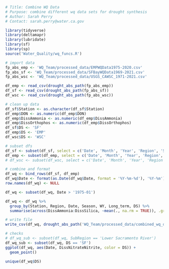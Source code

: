 ```r
# Title: Combine WQ Data
# Purpose: combine different wq data sets for drought synthesis
# Author: Sarah Perry
# Contact: sarah.perry@water.ca.gov
```

```r
library(tidyverse)
library(deltamapr)
library(lubridate)
library(sf)
library(sp)
source('Water_Quality/wq_funcs.R')
```

```r
# import data
fp_abs_emp <- 'WQ_Team/processed_data/EMPWQData1975-2020.csv'
fp_abs_sf <- 'WQ_Team/processed_data/SFBayWQData1969-2021.csv'
fp_abs_wsc <- 'WQ_Team/processed_data/USGS_CAWSC_1971-2021.csv'

df_emp <- read_csv(drought_abs_path(fp_abs_emp))
df_sf <- read_csv(drought_abs_path(fp_abs_sf))
df_wsc <- read_csv(drought_abs_path(fp_abs_wsc))
```

```r
# clean up data
df_sf$Station <- as.character(df_sf$Station)
df_emp$DON <- as.numeric(df_emp$DON)
df_emp$DissAmmonia <- as.numeric(df_emp$DissAmmonia)
df_emp$DissOrthophos <- as.numeric(df_emp$DissOrthophos)
df_sf$DS <- 'SF'
df_emp$DS <- 'EMP'
df_wsc$DS <- 'WSC'

# subset dfs
df_sf <- subset(df_sf, select = c('Date', 'Month', 'Year', 'Region', 'Station', 'Season', 'WY', 'Long_term', 'Latitude', 'Longitude', 'DissAmmonia', 'DissNitrateNitrite', 'DissOrthophos', 'DissSilica', 'DS'))
df_emp <- subset(df_emp, select = c('Date', 'Month', 'Year', 'Region', 'Station', 'Season', 'WY', 'Long_term', 'Latitude', 'Longitude', 'DissAmmonia', 'DissNitrateNitrite', 'DissOrthophos', 'DissSilica', 'DS'))
# df_wsc <- subset(df_wsc, select = c('Date', 'Month', 'Year', 'Region', 'Station', 'Season', 'WY', 'Long_term', 'Latitude', 'Longitude', 'DissAmmonia', 'DissNitrateNitrite', 'DissOrthophos', 'DS'))
```

```r
# combine and format
df_wq <- bind_rows(df_sf, df_emp)
df_wq$Date <- format(as.Date(df_wq$Date, format = '%Y-%m-%d'), '%Y-%m')
row.names(df_wq) <- NULL

df_wq <- subset(df_wq, Date > '1975-01')

df_wq <- df_wq %>%
  group_by(Station, Region, Date, Season, WY, Long_term, DS) %>%
  summarise(across(DissAmmonia:DissSilica, ~mean(., na.rm = TRUE)), .groups = 'drop')

# write file
write_csv(df_wq, drought_abs_path('WQ_Team/processed_data/combined_wq_data.csv'))
```


```r
# checks
# df_wq_sub <- subset(df_wq, SubRegion == 'Lower Sacramento River')
df_wq_sub <- subset(df_wq, DS == 'SF')
ggplot(df_wq, aes(Date, DissNitrateNitrite, color = DS)) +
  geom_point()
```
```r
unique(df_wq$DS)
```

